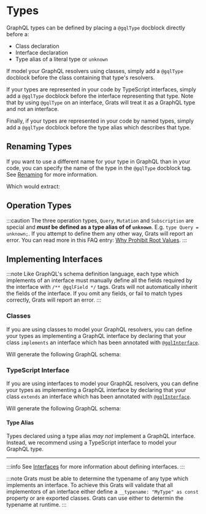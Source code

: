 
# Types

GraphQL types can be defined by placing a `@gqlType` docblock directly before a:

- Class declaration
- Interface declaration
- Type alias of a literal type or `unknown`

If model your GraphQL resolvers using classes, simply add a `@gqlType` docblock
before the class containing that type's resolvers.

<GratsCode out={TypesClass} mode="ts" />

If your types are represented in your code by TypeScript interfaces, simply add a
`@gqlType` docblock before the interface representing that type. Note that by
using `@gqlType` on an interface, Grats will treat it as a GraphQL type and not
an interface.

<GratsCode out={TypesInterface} mode="ts" />

Finally, if your types are represented in your code by named types, simply add a
`@gqlType` docblock before the type alias which describes that type.

<GratsCode out={TypesAlias} mode="ts" />

## Renaming Types

If you want to use a different name for your type in GraphQL than in your code, you can specify the name of the type in the `@gqlType` docblock tag. See [Renaming](../03-resolvers/04-renaming.mdx) for more information.

<GratsCode out={TypesRenaming} mode="ts" />

Which would extract:

<GratsCode out={TypesRenaming} mode="gql" />

## Operation Types

:::caution
The three operation types, `Query`, `Mutation` and `Subscription` are special and **_must_ be defined as a type alias of of `unknown`**. E.g. `type Query = unknown;`. If you attempt to define them any other way, Grats will report an error. You can read more in this FAQ entry: [Why Prohibit Root Values](../06-faq/06-why-prohibit-root-values.mdx).
:::

## Implementing Interfaces

:::note
Like GraphQL's schema definition language, each type which implements of an interface must manually define all the fields required by the interface with `/** @gqlField */` tags. Grats will not automatically inherit the fields of the interface. If you omit any fields, or fail to match types correctly, Grats will report an error.
:::

### Classes

If you are using classes to model your GraphQL resolvers, you can define your types as implementing a GraphQL interface by declaring that your class `implements` an interface which has been annotated with [`@gqlInterface`](./05-interfaces.mdx).

<GratsCode out={TypesImplementInterface} mode="ts" />

Will generate the following GraphQL schema:

<GratsCode out={TypesImplementInterface} mode="gql" />

### TypeScript Interface

If you are using interfaces to model your GraphQL resolvers, you can define your types as implementing a GraphQL interface by declaring that your class `extends` an interface which has been annotated with [`@gqlInterface`](./05-interfaces.mdx).

<GratsCode out={TypesInterfaceImplementInterface} mode="ts" />

Will generate the following GraphQL schema:

<GratsCode out={TypesInterfaceImplementInterface} mode="gql" />

#### Type Alias

Types declared using a type alias _may not_ implement a GraphQL interface. Instead, we recommend using a TypeScript interface to model your GraphQL type.

---

:::info
See [Interfaces](./05-interfaces.mdx) for more information about defining interfaces.
:::

:::note
Grats must be able to determine the typename of any type which implements an interface. To achieve this Grats will validate that all implementors of an interface either define a `__typename: "MyType" as const` property or are exported classes. Grats can use either to determin the typename at runtime.
:::
